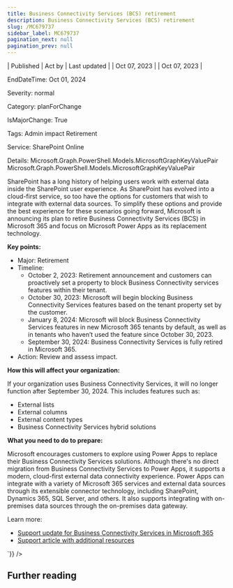 ```yaml
---
title: Business Connectivity Services (BCS) retirement
description: Business Connectivity Services (BCS) retirement
slug: /MC679737
sidebar_label: MC679737
pagination_next: null
pagination_prev: null
---
```



| Published | Act by | Last updated |
| Oct 07, 2023 |  | Oct 07, 2023 |

EndDateTime: Oct 01, 2024

Severity: normal

Category: planForChange

IsMajorChange: True

Tags: Admin impact Retirement

Service: SharePoint Online

Details: Microsoft.Graph.PowerShell.Models.MicrosoftGraphKeyValuePair Microsoft.Graph.PowerShell.Models.MicrosoftGraphKeyValuePair

<div dangerouslySetInnerHTML={{__html:`
<p>SharePoint has a long history of helping users work with external data inside the SharePoint user experience. As SharePoint has evolved into a cloud-first service, so too have the options for customers that wish to integrate with external data sources. To simplify these options and provide the best experience for these scenarios going forward, Microsoft is announcing its plan to retire Business Connectivity Services (BCS) in Microsoft 365 and focus on Microsoft Power Apps as its replacement technology.
</p><p><b>Key points:</b></p><ul><li>Major: Retirement</li><li>Timeline:<ul><li>October 2, 2023: Retirement announcement and customers can proactively set a property to block Business Connectivity services features within their tenant.</li><li>October 30, 2023: Microsoft will begin blocking Business Connectivity Services features based on the tenant property set by the customer.</li><li>January 8, 2024: Microsoft will block Business Connectivity Services features in new Microsoft 365 tenants by default, as well as in tenants who haven’t used the feature since October 30, 2023.</li><li>September 30, 2024: Business Connectivity Services is fully retired in Microsoft 365.</li></ul></li><li>Action: Review and assess impact.</li></ul><p><b>How this will affect your organization:</b>
</p><p>If your organization uses Business Connectivity Services, it will no longer function after September 30, 2024. This includes features such as:</p><ul><li>External lists</li><li>External columns</li><li>External content types</li><li>Business Connectivity Services hybrid solutions</li></ul><p><b>What you need to do to prepare:</b>
</p><p>Microsoft encourages customers to explore using Power Apps to replace their Business Connectivity Services solutions. Although there's no direct migration from Business Connectivity Services to Power Apps, it supports a modern, cloud-first external data connectivity experience. Power Apps can integrate with a variety of Microsoft 365 services and external data sources through its extensible connector technology, including SharePoint, Dynamics 365, SQL Server, and others. It also supports integrating with on-premises data sources through the on-premises data gateway.
</p><p>Learn more:</p><ul><li><a href="https://aka.ms/sp-bcs-retirement" target="_blank">Support update for Business Connectivity Services in Microsoft 365</a></li><li><a href="https://aka.ms/sp-bcs-retirement-support" target="_blank">Support article with additional resources</a></li></ul>
`}} />

## Further reading
